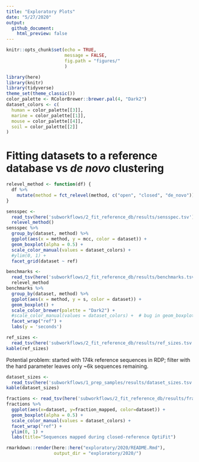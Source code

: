 ```yaml
---
title: "Exploratory Plots"
date: "5/27/2020"
output: 
  github_document:
    html_preview: false
---
```


```r
knitr::opts_chunk$set(echo = TRUE,
                      message = FALSE,
                      fig.path = "figures/"
                      )
```
```r
library(here)
library(knitr)
library(tidyverse)
theme_set(theme_classic())
color_palette <- RColorBrewer::brewer.pal(4, "Dark2")
dataset_colors <- c(
  human = color_palette[[3]],
  marine = color_palette[[1]],
  mouse = color_palette[[4]],
  soil = color_palette[[2]]
)
```

# Fitting datasets to a reference database vs _de novo_ clustering
```r
relevel_method <- function(df) {
  df %>%
    mutate(method = fct_relevel(method, c("open", "closed", "de_novo")))
}
```

```r
sensspec <-
  read_tsv(here('subworkflows/2_fit_reference_db/results/sensspec.tsv')) %>%
  relevel_method()
sensspec %>%
  group_by(dataset, method) %>%
  ggplot(aes(x = method, y = mcc, color = dataset)) +
  geom_boxplot(alpha = 0.5) +
  scale_color_manual(values = dataset_colors) +
  #ylim(0, 1) +
  facet_grid(dataset ~ ref)
```

```r
benchmarks <-
  read_tsv(here('subworkflows/2_fit_reference_db/results/benchmarks.tsv')) %>%
  relevel_method
benchmarks %>%
  group_by(dataset, method) %>%
  ggplot(aes(x = method, y = s, color = dataset)) +
  geom_boxplot() +
  scale_color_brewer(palette = "Dark2") +
  #scale_color_manual(values = dataset_colors) +  # bug in geom_boxplot with manual colors?
  facet_wrap("ref") +
  labs(y = 'seconds')
```

```r
ref_sizes <-
  read_tsv(here('subworkflows/2_fit_reference_db/results/ref_sizes.tsv'))
kable(ref_sizes)
```

Potential problem: started with 174k reference sequences in RDP; filter with the hard parameter leaves only ~6k sequences remaining.

```r
dataset_sizes <-
  read_tsv(here('subworkflows/1_prep_samples/results/dataset_sizes.tsv'))
kable(dataset_sizes)
```


```r
fractions <- read_tsv(here('subworkflows/2_fit_reference_db/results/fraction_reads_mapped.tsv'))
fractions %>% 
  ggplot(aes(x=dataset, y=fraction_mapped, color=dataset)) +
  geom_boxplot(alpha = 0.5) +
  scale_color_manual(values = dataset_colors) +
  facet_wrap("ref") +
  ylim(0, 1) +
  labs(title="Sequences mapped during closed-reference OptiFit")
```






```r
rmarkdown::render(here::here("exploratory/2020/README.Rmd"), 
                  output_dir = "exploratory/2020/")
```

